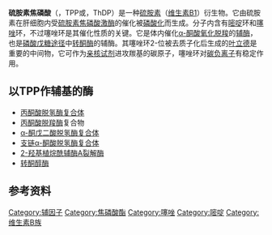 {{noteTA|G1=Lifesciences}}
{{chembox
| Reference = <ref name="merck">Sicherheitsdatenblatt Merck</ref>
| Name = 硫胺素焦磷酸
| ImageFile = Thiamine diphosphate.png
| ImageSize = 200px
| IUPACName = 2-[3-[(4-amino-2-methylpyrimidin-5-yl)methyl]-4-methyl-1,3-thiazol-3-ium-5-yl]ethyl phosphono hydrogen phosphate
| OtherNames = 硫胺素焦磷酸酯<br/>焦磷酸硫胺素
| Section1 = {{Chembox Identifiers
| CASNo = 154-87-0
| CASNo_Ref = {{cascite|correct|CAS}}
|  PubChem  =  1132
|  SMILES  =   [n+]1(c(c(CCO[P@@](OP(O)(O)=O)(O)=O)sc1)C)Cc1c(nc(C)nc1)N.[ClH-]
|  MeSHName  =  Thiamine+pyrophosphate
|  ChemSpiderID_Ref  = {{chemspidercite|correct|chemspider}}|  ChemSpiderID  =  10670483
|  UNII_Ref  = {{fdacite|correct|FDA}}|  UNII  =  Q57971654Y
|  InChI  =  1/C12H17N4OS.ClH.H4O7P2/c1-8-11(3-4-17)18-7-16(8)6-10-5-14-9(2)15-12(10)13;;1-8(2,3)7-9(4,5)6/h5,7,17H,3-4,6H2,1-2H3,(H2,13,14,15);1H;(H2,1,2,3)(H2,4,5,6)/q+1;;/p-1
|  InChIKey  =  NBSUTVXQOGUTJX-REWHXWOFAB
|  StdInChI_Ref  = {{stdinchicite|correct|chemspider}}|  StdInChI  =  1S/C12H17N4OS.ClH.H4O7P2/c1-8-11(3-4-17)18-7-16(8)6-10-5-14-9(2)15-12(10)13;;1-8(2,3)7-9(4,5)6/h5,7,17H,3-4,6H2,1-2H3,(H2,13,14,15);1H;(H2,1,2,3)(H2,4,5,6)/q+1;;/p-1
|  StdInChIKey_Ref  = {{stdinchicite|correct|chemspider}}|  StdInChIKey  =  NBSUTVXQOGUTJX-UHFFFAOYSA-M
}}
| Section2 = {{Chembox Properties
| Formula = C<sub>12</sub>H<sub>19</sub>N<sub>4</sub>O<sub>7</sub>P<sub>2</sub>S<sup>+</sup>
| MolarMass = 425.314382
| Appearance = 白色固体
| Density = 
| MeltingPt = 240-244 ℃ (分解)
| Solubility = 220 g/L (20 ℃)
  }}
}}
'''硫胺素焦磷酸'''（{{lang-en|Thiamine pyrophosphate}}，TPP或{{lang-en|thiamine diphosphate}}，ThDP）是一种[[硫胺素|硫胺素]]（[[维生素B1|维生素B1]]）衍生物。它由硫胺素在肝细胞内受[[硫胺素焦磷酸激酶|硫胺素焦磷酸激酶]]的催化被[[磷酸化|磷酸化]]而生成。分子内含有[[嘧啶|嘧啶]]环和[[噻唑|噻唑]]环，不过噻唑环是其催化性质的关键。它是体内催化[[α-酮酸|α-酮酸]][[氧化脱羧|氧化脱羧]]的[[辅酶|辅酶]]，也是[[磷酸戊糖途径|磷酸戊糖途径]]中[[转酮酶|转酮酶]]的辅酶。其噻唑环2-位被去质子化后生成的[[叶立德|叶立德]]是重要的中间物，它可作为[[亲核试剂|亲核试剂]]进攻羰基的碳原子，噻唑环对[[碳负离子|碳负离子]]有稳定作用。

== 以TPP作辅基的酶 ==
* [[丙酮酸脱氢酶复合体|丙酮酸脱氢酶复合体]]
* [[丙酮酸脱羧酶|丙酮酸脱羧酶]]复合物
* [[α-酮戊二酸脱氢酶复合体|α-酮戊二酸脱氢酶复合体]]
* [[支链α-酮酸脱氢酶复合体|支链α-酮酸脱氢酶复合体]]
* [[2-羟基植烷酰辅酶A裂解酶|2-羟基植烷酰辅酶A裂解酶]]
* [[转酮醇酶|转酮醇酶]]

== 参考资料 ==
{{reflist}}
{{酶辅因子}}

[[Category:辅因子|Category:辅因子]]
[[Category:焦磷酸酯|Category:焦磷酸酯]]
[[Category:噻唑|Category:噻唑]]
[[Category:嘧啶|Category:嘧啶]]
[[Category:维生素B族|Category:维生素B族]]